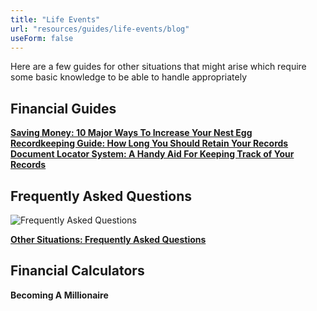 ```yaml
---
title: "Life Events"
url: "resources/guides/life-events/blog"
useForm: false
---
```


  
Here are a few guides for other situations that might arise which require some basic knowledge to be able to handle appropriately  
  

Financial Guides
----------------

[**Saving Money: 10 Major Ways To Increase Your Nest Egg**](saving-money-fg)  
[**Recordkeeping Guide: How Long You Should Retain Your Records**](recording-guide-fg)  
[**Document Locator System: A Handy Aid For Keeping Track of Your Records**](documnent-locator-system-fg)  

Frequently Asked Questions
--------------------------

![Frequently Asked Questions](../../../../../../../assets/images/icon-faq.png)

[**Other Situations: Frequently Asked Questions**](other-situation-faq)  

Financial Calculators
---------------------

**Becoming A Millionaire**
